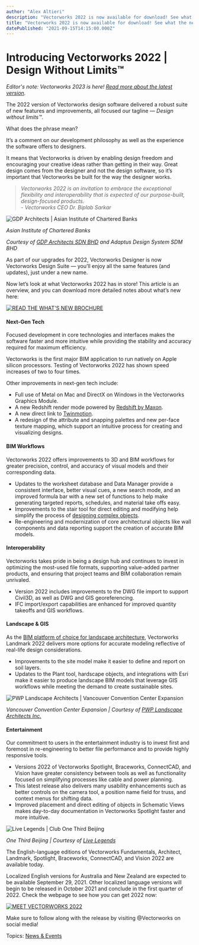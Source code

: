 ```yaml
---
author: "Alex Altieri"
description: "Vectorworks 2022 is now available for download! See what the new release has in store."
title: "Vectorworks 2022 is now available for download! See what the new release has in store." 
datePublished: "2021-09-15T14:15:00.000Z"
---
```

# Introducing Vectorworks 2022 | Design Without Limits™

_Editor's note: Vectorworks 2023 is here! [Read more about the latest version](../../../net/vectorworks/blog/vectorworks-2023-now-available.html)._

The 2022 version of Vectorworks design software delivered a robust suite of new features and improvements, all focused our tagline — _Design without limits™_.

What does the phrase mean?

It’s a comment on our development philosophy as well as the experience the software offers to designers.

It means that Vectorworks is driven by enabling design freedom and encouraging your creative ideas rather than getting in their way. Great design comes from the designer and not the design software, so it’s important that Vectorworks be built for the way the designer works.

> _Vectorworks 2022 is an invitation to embrace the exceptional flexibility and interoperability that is expected of our purpose-built, design-focused products._   
> _\- Vectorworks CEO Dr. Biplab Sarkar_

![GDP Architects | Asian Institute of Chartered Banks](https://blog.vectorworks.net/hs-fs/hubfs/Blog%20Images/210915_Launch/2022-signature-image--arch-original.jpg?width=1440&name=2022-signature-image--arch-original.jpg)

_Asian Institute of Chartered Banks_ 

_Courtesy of [GDP Architects SDN BHD](https://www.gdparchitects.com/) and Adaptus Design System SDM BHD_

As part of our upgrades for 2022, Vectorworks Designer is now Vectorworks Design Suite — you’ll enjoy all the same features (and updates), just under a new name.

Now let’s look at what Vectorworks 2022 has in store! This article is an overview, and you can download more detailed notes about what’s new here:

[![READ THE WHAT'S NEW BROCHURE](https://no-cache.hubspot.com/cta/default/3018241/35fe6c54-bc9e-43c3-a84c-a464bff9e33e.png)](https://cta-redirect.hubspot.com/cta/redirect/3018241/35fe6c54-bc9e-43c3-a84c-a464bff9e33e) 

#### Next-Gen Tech

Focused development in core technologies and interfaces makes the software faster and more intuitive while providing the stability and accuracy required for maximum efficiency.

Vectorworks is the first major BIM application to run natively on Apple silicon processors. Testing of Vectorworks 2022 has shown speed increases of two to four times.

Other improvements in next-gen tech include:

* Full use of Metal on Mac and DirectX on Windows in the Vectorworks Graphics Module.
* A new Redshift render mode powered by [Redshift by Maxon](http://maxon.net/redshift).
* A new direct link to [Twinmotion](http://unrealengine.com/twinmotion).
* A redesign of the attribute and snapping palettes and new per-face texture mapping, which support an intuitive process for creating and visualizing designs.

#### BIM Workflows

Vectorworks 2022 offers improvements to 3D and BIM workflows for greater precision, control, and accuracy of visual models and their corresponding data.

* Updates to the worksheet database and Data Manager provide a consistent interface, better visual cues, a new search mode, and an improved formula bar with a new set of functions to help make generating targeted reports, schedules, and material take offs easy.
* Improvements to the stair tool for direct editing and modifying help simplify the process of [designing complex objects](../../../net/vectorworks/blog/the-best-3d-modeling-for-interior-architecture.html).
* Re-engineering and modernization of core architectural objects like wall components and data reporting support the creation of accurate BIM models.

#### Interoperability

Vectorworks takes pride in being a design hub and continues to invest in optimizing the most-used file formats, supporting value-added partner products, and ensuring that project teams and BIM collaboration remain unrivaled.

* Version 2022 includes improvements to the DWG file import to support Civil3D, as well as DWG and GIS georeferencing.
* IFC import/export capabilities are enhanced for improved quantity takeoffs and GIS workflows.

#### Landscape & GIS

As the [BIM platform of choice for landscape architecture](../../../net/vectorworks/blog/why-bim-is-taking-over-landscape-architecture.html), Vectorworks Landmark 2022 delivers more options for accurate modeling reflective of real-life design considerations.

* Improvements to the site model make it easier to define and report on soil layers.
* Updates to the Plant tool, hardscape objects, and integrations with Esri make it easier to produce landscape BIM models that leverage GIS workflows while meeting the demand to create sustainable sites.

![PWP Landscape Architects | Vancouver Convention Center Expansion](https://blog.vectorworks.net/hs-fs/hubfs/Blog%20Images/210915_Launch/2022-signature-image-land-original.png?width=1440&name=2022-signature-image-land-original.png)

_Vancouver Convention Center Expansion | Courtesy of [PWP Landscape Architects Inc.](http://www.pwpla.com/)_

#### Entertainment

Our commitment to users in the entertainment industry is to invest first and foremost in re-engineering to better file performance and to provide highly responsive tools.

* Versions 2022 of Vectorworks Spotlight, Braceworks, ConnectCAD, and Vision have greater consistency between tools as well as functionality focused on simplifying processes like cable and power planning.
* This latest release also delivers many usability enhancements such as better controls on the camera tool, a position name field for truss, and context menus for shifting data.
* Improved placement and direct editing of objects in Schematic Views makes day-to-day documentation in Vectorworks Spotlight faster and more intuitive.

![Live Legends | Club One Third Beijing](https://blog.vectorworks.net/hs-fs/hubfs/Blog%20Images/210915_Launch/2022-signature-image-ent-original.jpg?width=1440&name=2022-signature-image-ent-original.jpg)

_One Third Beijing | Courtesy of [Live Legends](https://www.livelegends.com/)_ 

The English-language editions of Vectorworks Fundamentals, Architect, Landmark, Spotlight, Braceworks, ConnectCAD, and Vision 2022 are available today.

Localized English versions for Australia and New Zealand are expected to be available September 29, 2021\. Other localized language versions will begin to be released in October 2021 and conclude in the first quarter of 2022\. Check the webpage to see how you can get 2022 now:

[![MEET VECTORWORKS 2022](https://no-cache.hubspot.com/cta/default/3018241/57d206f6-cbf5-4136-960c-1d46da994022.png)](https://cta-redirect.hubspot.com/cta/redirect/3018241/57d206f6-cbf5-4136-960c-1d46da994022) 

Make sure to follow along with the release by visiting @Vectorworks on social media!

 Topics: [News & Events](https://blog.vectorworks.net/topic/news-events) 

 